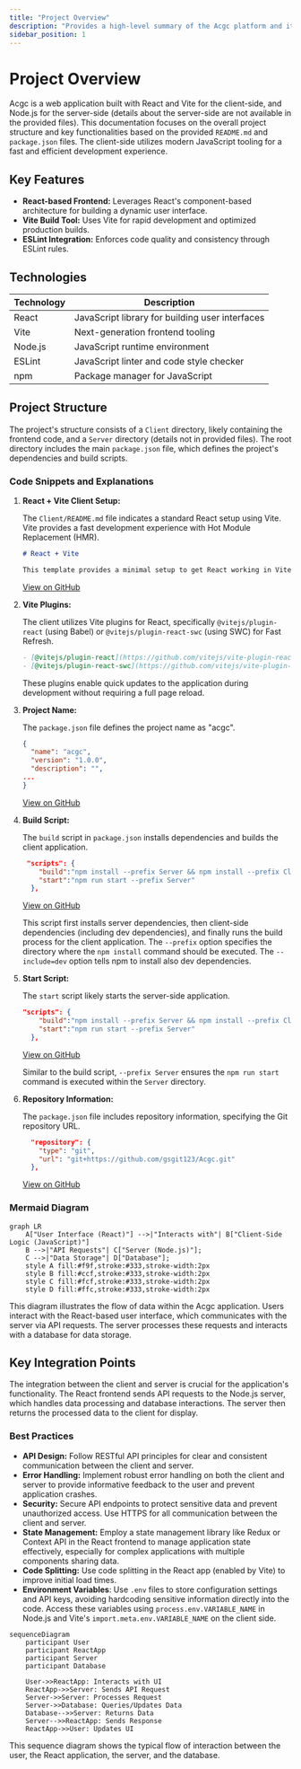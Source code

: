 ```yaml
---
title: "Project Overview"
description: "Provides a high-level summary of the Acgc platform and its purpose."
sidebar_position: 1
---
```


# Project Overview

Acgc is a web application built with React and Vite for the client-side, and Node.js for the server-side (details about the server-side are not available in the provided files). This documentation focuses on the overall project structure and key functionalities based on the provided `README.md` and `package.json` files. The client-side utilizes modern JavaScript tooling for a fast and efficient development experience.

## Key Features

*   **React-based Frontend:** Leverages React's component-based architecture for building a dynamic user interface.
*   **Vite Build Tool:** Uses Vite for rapid development and optimized production builds.
*   **ESLint Integration:** Enforces code quality and consistency through ESLint rules.

## Technologies

| Technology    | Description                                    |
| ------------- | ---------------------------------------------- |
| React         | JavaScript library for building user interfaces |
| Vite          | Next-generation frontend tooling                |
| Node.js        | JavaScript runtime environment               |
| ESLint        | JavaScript linter and code style checker       |
| npm           | Package manager for JavaScript                  |

## Project Structure

The project's structure consists of a `Client` directory, likely containing the frontend code, and a `Server` directory (details not in provided files). The root directory includes the main `package.json` file, which defines the project's dependencies and build scripts.

### Code Snippets and Explanations

1.  **React + Vite Client Setup:**

    The `Client/README.md` file indicates a standard React setup using Vite. Vite provides a fast development experience with Hot Module Replacement (HMR).

    ```markdown
    # React + Vite

    This template provides a minimal setup to get React working in Vite with HMR and some ESLint rules.
    ```

    [View on GitHub](https://github.com/gsgit123/Acgc/blob/main/Client/README.md)

2.  **Vite Plugins:**

    The client utilizes Vite plugins for React, specifically `@vitejs/plugin-react` (using Babel) or `@vitejs/plugin-react-swc` (using SWC) for Fast Refresh.

    ```markdown
    - [@vitejs/plugin-react](https://github.com/vitejs/vite-plugin-react/blob/main/packages/plugin-react/README.md) uses [Babel](https://babeljs.io/) for Fast Refresh
    - [@vitejs/plugin-react-swc](https://github.com/vitejs/vite-plugin-react-swc) uses [SWC](https://swc.rs/) for Fast Refresh
    ```

    These plugins enable quick updates to the application during development without requiring a full page reload.

3.  **Project Name:**

    The `package.json` file defines the project name as "acgc".

    ```json
    {
      "name": "acgc",
      "version": "1.0.0",
      "description": "",
    ...
    }
    ```

    [View on GitHub](https://github.com/gsgit123/Acgc/blob/main/package.json)

4.  **Build Script:**

    The `build` script in `package.json` installs dependencies and builds the client application.

    ```json
     "scripts": {
        "build":"npm install --prefix Server && npm install --prefix Client --include=dev && npm run build --prefix Client",
        "start":"npm run start --prefix Server"
      },
    ```

    [View on GitHub](https://github.com/gsgit123/Acgc/blob/main/package.json)

    This script first installs server dependencies, then client-side dependencies (including dev dependencies), and finally runs the build process for the client application. The `--prefix` option specifies the directory where the `npm install` command should be executed. The `--include=dev` option tells npm to install also dev dependencies.

5.  **Start Script:**

    The `start` script likely starts the server-side application.

    ```json
    "scripts": {
        "build":"npm install --prefix Server && npm install --prefix Client --include=dev && npm run build --prefix Client",
        "start":"npm run start --prefix Server"
      },
    ```

    [View on GitHub](https://github.com/gsgit123/Acgc/blob/main/package.json)

    Similar to the build script, `--prefix Server` ensures the `npm run start` command is executed within the `Server` directory.

6.  **Repository Information:**

    The `package.json` file includes repository information, specifying the Git repository URL.

    ```json
      "repository": {
        "type": "git",
        "url": "git+https://github.com/gsgit123/Acgc.git"
      },
    ```

    [View on GitHub](https://github.com/gsgit123/Acgc/blob/main/package.json)

### Mermaid Diagram





```mermaid
graph LR
    A["User Interface (React)"] -->|"Interacts with"| B["Client-Side Logic (JavaScript)"]
    B -->|"API Requests"| C["Server (Node.js)"];
    C -->|"Data Storage"| D["Database"];
    style A fill:#f9f,stroke:#333,stroke-width:2px
    style B fill:#ccf,stroke:#333,stroke-width:2px
    style C fill:#fcf,stroke:#333,stroke-width:2px
    style D fill:#ffc,stroke:#333,stroke-width:2px
```



This diagram illustrates the flow of data within the Acgc application. Users interact with the React-based user interface, which communicates with the server via API requests. The server processes these requests and interacts with a database for data storage.

## Key Integration Points

The integration between the client and server is crucial for the application's functionality. The React frontend sends API requests to the Node.js server, which handles data processing and database interactions. The server then returns the processed data to the client for display.

### Best Practices

*   **API Design:** Follow RESTful API principles for clear and consistent communication between the client and server.
*   **Error Handling:** Implement robust error handling on both the client and server to provide informative feedback to the user and prevent application crashes.
*   **Security:** Secure API endpoints to protect sensitive data and prevent unauthorized access. Use HTTPS for all communication between the client and server.
*   **State Management:** Employ a state management library like Redux or Context API in the React frontend to manage application state effectively, especially for complex applications with multiple components sharing data.
*   **Code Splitting:** Use code splitting in the React app (enabled by Vite) to improve initial load times.
*   **Environment Variables**: Use `.env` files to store configuration settings and API keys, avoiding hardcoding sensitive information directly into the code.  Access these variables using `process.env.VARIABLE_NAME` in Node.js and Vite's `import.meta.env.VARIABLE_NAME` on the client side.





```mermaid
sequenceDiagram
    participant User
    participant ReactApp
    participant Server
    participant Database

    User->>ReactApp: Interacts with UI
    ReactApp->>Server: Sends API Request
    Server->>Server: Processes Request
    Server->>Database: Queries/Updates Data
    Database-->>Server: Returns Data
    Server-->>ReactApp: Sends Response
    ReactApp->>User: Updates UI
```



This sequence diagram shows the typical flow of interaction between the user, the React application, the server, and the database.
```